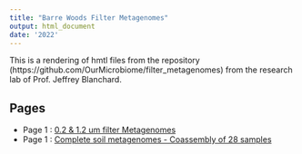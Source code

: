 ```yaml
---
title: "Barre Woods Filter Metagenomes"
output: html_document
date: '2022'
---
```


This is a rendering of hmtl files from the repository (https://github.com/OurMicrobiome/filter_metagenomes) from the research lab of Prof. Jeffrey Blanchard. 

## Pages

* Page 1 : [0.2 & 1.2 um filter Metagenomes](KBase_bacteria/merge_checkM_gtdb_metabat_genome.html)
* Page 1 : [Complete soil metagenomes - Coassembly of 28 samples](metaG_coassembly.html)

